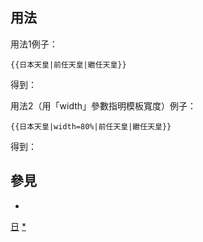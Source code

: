 <includeonly><!-- 在這裡加入模板的保護標識 --></includeonly><noinclude>{{template doc page viewed directly}}</noinclude>
<!-- 在本行下編輯模板說明 -->

== 用法 ==
用法1例子：
<pre>
{{日本天皇|前任天皇|繼任天皇}}
</pre>

得到：
{{日本天皇|前任天皇|繼任天皇}}

用法2（用「width」參數指明模板寬度）例子：
<pre>
{{日本天皇|width=80%|前任天皇|繼任天皇}}
</pre>

得到：
{{日本天皇|width=80%|前任天皇|繼任天皇}}

== 參見 ==
*{{Tl|日本歷代天皇}}
<includeonly>
<!-- 本行下加入模板的分類 -->
[[Category:前任继任模板|日]]
[[Category:日本天皇|*]]
<!-- 本行下加入模板的跨語言鏈接 -->

</includeonly>